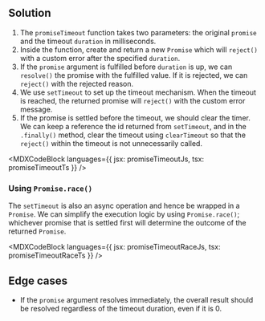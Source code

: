 

## Solution

1. The `promiseTimeout` function takes two parameters: the original `promise` and the timeout `duration` in milliseconds.
1. Inside the function, create and return a new `Promise` which will `reject()` with a custom error after the specified `duration`.
1. If the `promise` argument is fulfilled before `duration` is up, we can `resolve()` the promise with the fulfilled value. If it is rejected, we can `reject()` with the rejected reason.
1. We use `setTimeout` to set up the timeout mechanism. When the timeout is reached, the returned promise will `reject()` with the custom error message.
1. If the promise is settled before the timeout, we should clear the timer. We can keep a reference the id returned from `setTimeout`, and in the `.finally()` method, clear the timeout using `clearTimeout` so that the `reject()` within the timeout is not unnecessarily called.

<MDXCodeBlock languages={{ jsx: promiseTimeoutJs, tsx: promiseTimeoutTs }} />

### Using `Promise.race()`

The `setTimeout` is also an async operation and hence be wrapped in a `Promise`. We can simplify the execution logic by using `Promise.race()`; whichever promise that is settled first will determine the outcome of the returned `Promise`.

<MDXCodeBlock
  languages={{ jsx: promiseTimeoutRaceJs, tsx: promiseTimeoutRaceTs }}
/>

## Edge cases

- If the `promise` argument resolves immediately, the overall result should be resolved regardless of the timeout duration, even if it is 0.
